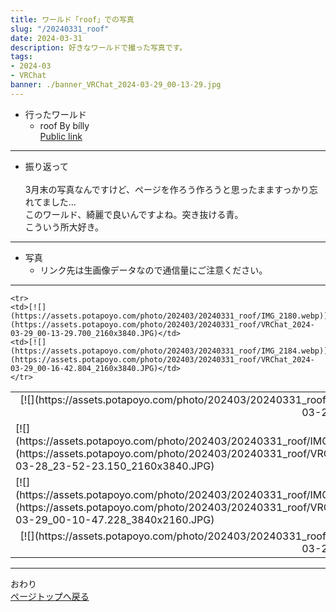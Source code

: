 ---
title: ワールド「roof」での写真
slug: "/20240331_roof"
date: 2024-03-31
description: 好きなワールドで撮った写真です。
tags:
- 2024-03
- VRChat
banner: ./banner_VRChat_2024-03-29_00-13-29.jpg
---

+ 行ったワールド
    + roof By bílly\
    [Public link](https://vrchat.com/home/launch?worldId=wrld_3c7af830-6371-4350-ad5b-b3661e7928a6)

------------------------------

+ 振り返って\
\
3月末の写真なんですけど、ページを作ろう作ろうと思ったまますっかり忘れてました…\
このワールド、綺麗で良いんですよね。突き抜ける青。\
こういう所大好き。

------------------------------
+ 写真
    + リンク先は生画像データなので通信量にご注意ください。
------------------------------

<table>

<tr>
    <td colspan="2">
        <div align="center">
        [![](https://assets.potapoyo.com/photo/202403/20240331_roof/IMG_2177.webp)](https://assets.potapoyo.com/photo/202403/20240331_roof/VRChat_2024-03-28_23-59-13.940_2160x3840.JPG)
        </div>
    </td>

</tr>
<tr>
    <td>[![](https://assets.potapoyo.com/photo/202403/20240331_roof/IMG_2178.webp)](https://assets.potapoyo.com/photo/202403/20240331_roof/VRChat_2024-03-28_23-52-23.150_2160x3840.JPG)</td>
    <td>[![](https://assets.potapoyo.com/photo/202403/20240331_roof/IMG_2179.webp)](https://assets.potapoyo.com/photo/202403/20240331_roof/VRChat_2024-03-28_23-50-55.174_2160x3840.JPG)</td>
</tr>
<tr>
    <td>[![](https://assets.potapoyo.com/photo/202403/20240331_roof/IMG_2182.webp)](https://assets.potapoyo.com/photo/202403/20240331_roof/VRChat_2024-03-29_00-10-47.228_3840x2160.JPG)</td>
    <td>[![](https://assets.potapoyo.com/photo/202403/20240331_roof/IMG_2181.webp)](https://assets.potapoyo.com/photo/202403/20240331_roof/VRChat_2024-03-29_00-11-01.047_3840x2160.JPG)</td>
</tr>
<tr>
    <td colspan="2">
        <div align="center">
        [![](https://assets.potapoyo.com/photo/202403/20240331_roof/IMG_2183.webp)](https://assets.potapoyo.com/photo/202403/20240331_roof/VRChat_2024-03-29_00-07-49.236_2160x3840.JPG)
        </div>
    </td>
</tr>
    
    <tr>
    <td>[![](https://assets.potapoyo.com/photo/202403/20240331_roof/IMG_2180.webp)](https://assets.potapoyo.com/photo/202403/20240331_roof/VRChat_2024-03-29_00-13-29.700_2160x3840.JPG)</td>
    <td>[![](https://assets.potapoyo.com/photo/202403/20240331_roof/IMG_2184.webp)](https://assets.potapoyo.com/photo/202403/20240331_roof/VRChat_2024-03-29_00-16-42.804_2160x3840.JPG)</td>
    </tr>

</table>

------
おわり\
<a href="#">ページトップへ戻る</a>